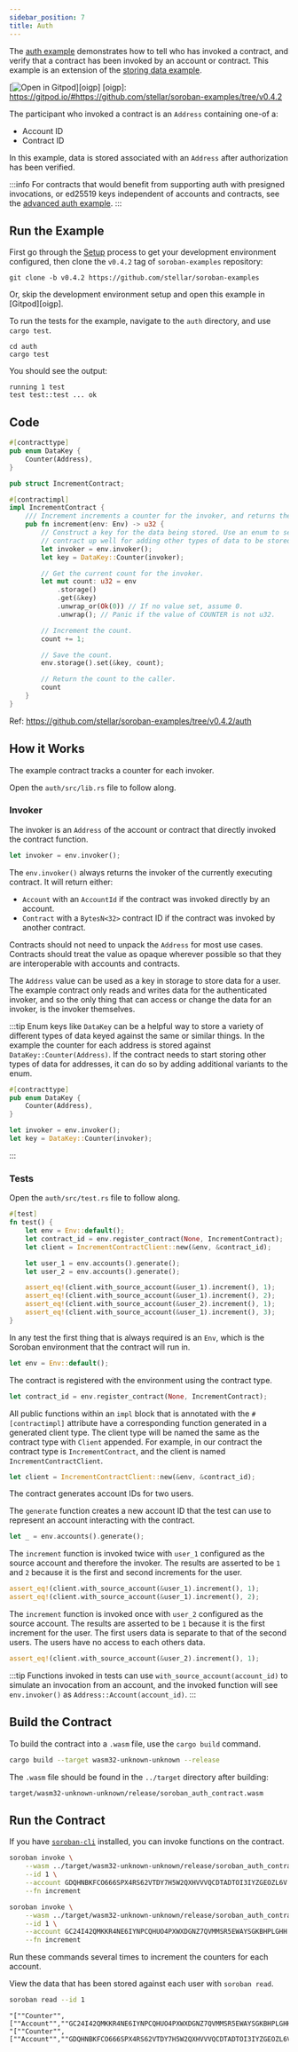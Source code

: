 ```yaml
---
sidebar_position: 7
title: Auth
---
```


The [auth example] demonstrates how to tell who has invoked a contract, and verify that a contract has been invoked by an account or contract. This example is an extension of the [storing data example].

[![Open in Gitpod](https://gitpod.io/button/open-in-gitpod.svg)][oigp] [oigp]: https://gitpod.io/#https://github.com/stellar/soroban-examples/tree/v0.4.2

[events example]: https://github.com/stellar/soroban-examples/tree/v0.4.2/events
[storing data example]: getting-started/2-storing-data.mdx

The participant who invoked a contract is an `Address` containing one-of a:

- Account ID
- Contract ID

In this example, data is stored associated with an `Address` after authorization has been verified.

:::info For contracts that would benefit from supporting auth with presigned invocations, or ed25519 keys independent of accounts and contracts, see the [advanced auth example]. :::

[auth example]: https://github.com/stellar/soroban-examples/tree/v0.4.2/auth
[advanced auth example]: auth-advanced.mdx

## Run the Example

First go through the [Setup] process to get your development environment configured, then clone the `v0.4.2` tag of `soroban-examples` repository:

[Setup]: ../getting-started/setup.mdx

```
git clone -b v0.4.2 https://github.com/stellar/soroban-examples
```

Or, skip the development environment setup and open this example in [Gitpod][oigp].

To run the tests for the example, navigate to the `auth` directory, and use `cargo test`.

```
cd auth
cargo test
```

You should see the output:

```
running 1 test
test test::test ... ok
```

## Code

```rust title="auth/src/lib.rs"
#[contracttype]
pub enum DataKey {
    Counter(Address),
}

pub struct IncrementContract;

#[contractimpl]
impl IncrementContract {
    /// Increment increments a counter for the invoker, and returns the value.
    pub fn increment(env: Env) -> u32 {
        // Construct a key for the data being stored. Use an enum to set the
        // contract up well for adding other types of data to be stored.
        let invoker = env.invoker();
        let key = DataKey::Counter(invoker);

        // Get the current count for the invoker.
        let mut count: u32 = env
            .storage()
            .get(&key)
            .unwrap_or(Ok(0)) // If no value set, assume 0.
            .unwrap(); // Panic if the value of COUNTER is not u32.

        // Increment the count.
        count += 1;

        // Save the count.
        env.storage().set(&key, count);

        // Return the count to the caller.
        count
    }
}
```

Ref: https://github.com/stellar/soroban-examples/tree/v0.4.2/auth

## How it Works

The example contract tracks a counter for each invoker.

Open the `auth/src/lib.rs` file to follow along.

### Invoker

The invoker is an `Address` of the account or contract that directly invoked the contract function.

```rust
let invoker = env.invoker();
```

The `env.invoker()` always returns the invoker of the currently executing contract. It will return either:

- `Account` with an `AccountId` if the contract was invoked directly by an account.
- `Contract` with a `BytesN<32>` contract ID if the contract was invoked by another contract.

Contracts should not need to unpack the `Address` for most use cases. Contracts should treat the value as opaque wherever possible so that they are interoperable with accounts and contracts.

The `Address` value can be used as a key in storage to store data for a user. The example contract only reads and writes data for the authenticated invoker, and so the only thing that can access or change the data for an invoker, is the invoker themselves.

:::tip Enum keys like `DataKey` can be a helpful way to store a variety of different types of data keyed against the same or similar things. In the example the counter for each address is stored against `DataKey::Counter(Address)`. If the contract needs to start storing other types of data for addresses, it can do so by adding additional variants to the enum.

```rust
#[contracttype]
pub enum DataKey {
    Counter(Address),
}
```

```rust
let invoker = env.invoker();
let key = DataKey::Counter(invoker);
```

:::

### Tests

Open the `auth/src/test.rs` file to follow along.

```rust title="auth/src/test.rs"
#[test]
fn test() {
    let env = Env::default();
    let contract_id = env.register_contract(None, IncrementContract);
    let client = IncrementContractClient::new(&env, &contract_id);

    let user_1 = env.accounts().generate();
    let user_2 = env.accounts().generate();

    assert_eq!(client.with_source_account(&user_1).increment(), 1);
    assert_eq!(client.with_source_account(&user_1).increment(), 2);
    assert_eq!(client.with_source_account(&user_2).increment(), 1);
    assert_eq!(client.with_source_account(&user_1).increment(), 3);
}

```

In any test the first thing that is always required is an `Env`, which is the Soroban environment that the contract will run in.

```rust
let env = Env::default();
```

The contract is registered with the environment using the contract type.

```rust
let contract_id = env.register_contract(None, IncrementContract);
```

All public functions within an `impl` block that is annotated with the `#[contractimpl]` attribute have a corresponding function generated in a generated client type. The client type will be named the same as the contract type with `Client` appended. For example, in our contract the contract type is `IncrementContract`, and the client is named `IncrementContractClient`.

```rust
let client = IncrementContractClient::new(&env, &contract_id);
```

The contract generates account IDs for two users.

The `generate` function creates a new account ID that the test can use to represent an account interacting with the contract.

```rust
let _ = env.accounts().generate();
```

The `increment` function is invoked twice with `user_1` configured as the source account and therefore the invoker. The results are asserted to be `1` and `2` because it is the first and second increments for the user.

```rust
assert_eq!(client.with_source_account(&user_1).increment(), 1);
assert_eq!(client.with_source_account(&user_1).increment(), 2);
```

The `increment` function is invoked once with `user_2` configured as the source account. The results are asserted to be `1` because it is the first increment for the user. The first users data is separate to that of the second users. The users have no access to each others data.

```rust
assert_eq!(client.with_source_account(&user_2).increment(), 1);
```

:::tip Functions invoked in tests can use `with_source_account(account_id)` to simulate an invocation from an account, and the invoked function will see `env.invoker()` as `Address::Account(account_id)`. :::

## Build the Contract

To build the contract into a `.wasm` file, use the `cargo build` command.

```sh
cargo build --target wasm32-unknown-unknown --release
```

The `.wasm` file should be found in the `../target` directory after building:

```
target/wasm32-unknown-unknown/release/soroban_auth_contract.wasm
```

## Run the Contract

If you have [`soroban-cli`] installed, you can invoke functions on the contract.

```sh
soroban invoke \
    --wasm ../target/wasm32-unknown-unknown/release/soroban_auth_contract.wasm \
    --id 1 \
    --account GDQHNBKFCO666SPX4RS62VTDY7H5W2QXHVVVQCDTADTOI3IYZGEOZL6V \
    --fn increment
```

```sh
soroban invoke \
    --wasm ../target/wasm32-unknown-unknown/release/soroban_auth_contract.wasm \
    --id 1 \
    --account GC24I42QMKKR4NE6IYNPCQHUO4PXWXDGNZ7QVMMSR5EWAYSGKBHPLGHH \
    --fn increment
```

Run these commands several times to increment the counters for each account.

View the data that has been stored against each user with `soroban read`.

```sh
soroban read --id 1
```

```
"[""Counter"",[""Account"",""GC24I42QMKKR4NE6IYNPCQHUO4PXWXDGNZ7QVMMSR5EWAYSGKBHPLGHH""]]",1
"[""Counter"",[""Account"",""GDQHNBKFCO666SPX4RS62VTDY7H5W2QXHVVVQCDTADTOI3IYZGEOZL6V""]]",3
```

[`soroban-cli`]: ../getting-started/setup#install-the-soroban-cli
